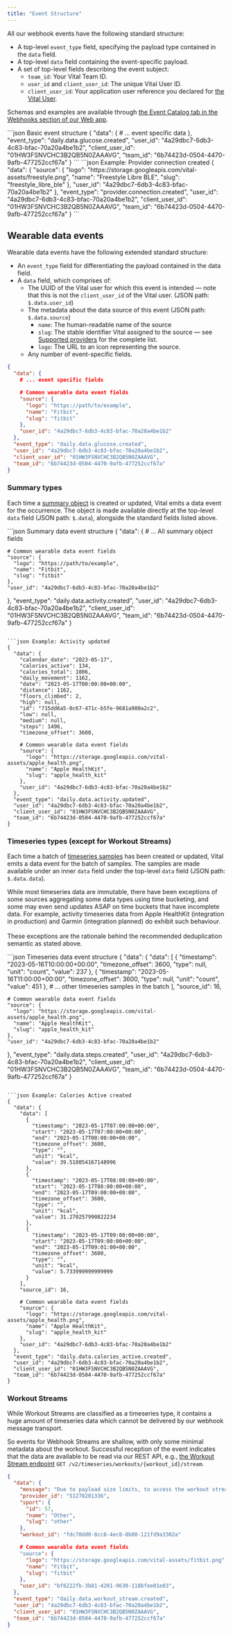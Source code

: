 ```yaml
---
title: "Event Structure"
---
```



All our webhook events have the following standard structure:

* A top-level `event_type` field, specifying the payload type contained in the `data` field.
* A top-level `data` field containing the event-specific payload.
* A set of top-level fields describing the event subject:
  * `team_id`: Your Vital Team ID.
  * `user_id` and `client_user_id`: The unique Vital User ID.
  * `client_user_id`: Your application user reference you declared for [the Vital User](/api-reference/user/create-user).

Schemas and examples are available through [the Event Catalog tab in the Webhooks section of our Web app](https://app.tryvital.io).

<CodeGroup>
```json Basic event structure
{
  "data": {
    # ... event specific data
  },
  "event_type": "daily.data.glucose.created",
  "user_id": "4a29dbc7-6db3-4c83-bfac-70a20a4be1b2",
  "client_user_id": "01HW3FSNVCHC3B2QB5N0ZAAAVG",
  "team_id": "6b74423d-0504-4470-9afb-477252ccf67a"
}
```
```json Example: Provider connection created
{
  "data": {
    "source": {
      "logo": "https://storage.googleapis.com/vital-assets/freestyle.png",
      "name": "Freestyle Libre BLE",
      "slug": "freestyle_libre_ble"
    },
    "user_id": "4a29dbc7-6db3-4c83-bfac-70a20a4be1b2"
  },
  "event_type": "provider.connection.created",
  "user_id": "4a29dbc7-6db3-4c83-bfac-70a20a4be1b2",
  "client_user_id": "01HW3FSNVCHC3B2QB5N0ZAAAVG",
  "team_id": "6b74423d-0504-4470-9afb-477252ccf67a"
}
```
</CodeGroup>

## Wearable data events

Wearable data events have the following extended standard structure:

* An `event_type` field for differentiating the payload contained in the data field.
* A `data` field, which comprises of:
   * The UUID of the Vital user for which this event is intended — note that this is not the `client_user_id` of the Vital user. (JSON path: `$.data.user_id`)
   * The metadata about the data source of this event (JSON path: `$.data.source`)
      * `name`: The human-readable name of the source
      * `slug`: The stable identifier Vital assigned to the source — see [Supported providers](/wearables/providers/introduction) for the complete list.
      * `logo`: The URL to an icon representing the source.
   * Any number of event-specific fields.


```json Wearable data event structure
{
  "data": {
    # ... event specific fields

    # Common wearable data event fields
    "source": {
      "logo": "https://path/to/example",
      "name": "Fitbit",
      "slug": "fitbit"
    },
    "user_id": "4a29dbc7-6db3-4c83-bfac-70a20a4be1b2"
  },
  "event_type": "daily.data.glucose.created",
  "user_id": "4a29dbc7-6db3-4c83-bfac-70a20a4be1b2",
  "client_user_id": "01HW3FSNVCHC3B2QB5N0ZAAAVG",
  "team_id": "6b74423d-0504-4470-9afb-477252ccf67a"
}
```

### Summary types

Each time a [summary object](/wearables/providers/resources) is created or updated, Vital emits a data event for the occurrence.
The object is made available directly at the top-level `data` field (JSON path: `$.data`), alongside the standard fields listed above.

<Note>
<SummaryID />
</Note>

<CodeGroup>
```json Summary data event structure
{
  "data": {
    # ... All summary object fields

    # Common wearable data event fields
    "source": {
      "logo": "https://path/to/example",
      "name": "Fitbit",
      "slug": "fitbit"
    },
    "user_id": "4a29dbc7-6db3-4c83-bfac-70a20a4be1b2"
  },
  "event_type": "daily.data.activity.created",
  "user_id": "4a29dbc7-6db3-4c83-bfac-70a20a4be1b2",
  "client_user_id": "01HW3FSNVCHC3B2QB5N0ZAAAVG",
  "team_id": "6b74423d-0504-4470-9afb-477252ccf67a"
}
```

```json Example: Activity updated
{
  "data": {
    "calendar_date": "2023-05-17",
    "calories_active": 134,
    "calories_total": 1006,
    "daily_movement": 1162,
    "date": "2023-05-17T00:00:00+00:00",
    "distance": 1162,
    "floors_climbed": 2,
    "high": null,
    "id": "715dd6a5-0c67-471c-b5fe-9681a980a2c2",
    "low": null,
    "medium": null,
    "steps": 1496,
    "timezone_offset": 3600,

    # Common wearable data event fields
    "source": {
      "logo": "https://storage.googleapis.com/vital-assets/apple_health.png",
      "name": "Apple HealthKit",
      "slug": "apple_health_kit"
    },
    "user_id": "4a29dbc7-6db3-4c83-bfac-70a20a4be1b2"
  },
  "event_type": "daily.data.activity.updated",
  "user_id": "4a29dbc7-6db3-4c83-bfac-70a20a4be1b2",
  "client_user_id": "01HW3FSNVCHC3B2QB5N0ZAAAVG",
  "team_id": "6b74423d-0504-4470-9afb-477252ccf67a"
}
```
</CodeGroup>

### Timeseries types (except for Workout Streams)

Each time a batch of [timeseries samples](/wearables/providers/resources) has been created or updated, Vital emits a data event for the batch of samples.
The samples are made available under an inner `data` field under the top-level `data` field (JSON path: `$.data.data`).

<Note>
<TimeseriesID />
</Note>

<Info>While most timeseries data are immutable, there have been exceptions of some sources aggregating some data types using time bucketing,
and some may even send updates ASAP on time buckets that have incomplete data. For example, activity timeseries data from Apple HealthKit
(integration in production) and Garmin (integration planned) do exhibit such behaviour.<br /><br />These exceptions are the rationale behind the recommended deduplication semantic as stated above.</Info>

<CodeGroup>
```json Timeseries data event structure
{
  "data": {
    "data": [
      {
        "timestamp": "2023-05-16T10:00:00+00:00",
        "timezone_offset": 3600,
        "type": null,
        "unit": "count",
        "value": 237
      },
      {
        "timestamp": "2023-05-16T11:00:00+00:00",
        "timezone_offset": 3600,
        "type": null,
        "unit": "count",
        "value": 451
      },
      # ... other timeseries samples in the batch
    ],
    "source_id": 16,

    # Common wearable data event fields
    "source": {
      "logo": "https://storage.googleapis.com/vital-assets/apple_health.png",
      "name": "Apple HealthKit",
      "slug": "apple_health_kit"
    },
    "user_id": "4a29dbc7-6db3-4c83-bfac-70a20a4be1b2"
  },
  "event_type": "daily.data.steps.created",
  "user_id": "4a29dbc7-6db3-4c83-bfac-70a20a4be1b2",
  "client_user_id": "01HW3FSNVCHC3B2QB5N0ZAAAVG",
  "team_id": "6b74423d-0504-4470-9afb-477252ccf67a"
}
```

```json Example: Calories Active created
{
  "data": {
    "data": [
      {
        "timestamp": "2023-05-17T07:00:00+00:00",
        "start": "2023-05-17T07:00:00+00:00",
        "end": "2023-05-17T08:00:00+00:00",
        "timezone_offset": 3600,
        "type": "",
        "unit": "kcal",
        "value": 39.518054167148996
      },
      {
        "timestamp": "2023-05-17T08:00:00+00:00",
        "start": "2023-05-17T08:00:00+00:00",
        "end": "2023-05-17T09:00:00+00:00",
        "timezone_offset": 3600,
        "type": "",
        "unit": "kcal",
        "value": 31.270257990822234
      },
      {
        "timestamp": "2023-05-17T09:00:00+00:00",
        "start": "2023-05-17T09:00:00+00:00",
        "end": "2023-05-17T09:01:00+00:00",
        "timezone_offset": 3600,
        "type": "",
        "unit": "kcal",
        "value": 5.733999999999999
      }
    ],
    "source_id": 16,

    # Common wearable data event fields
    "source": {
      "logo": "https://storage.googleapis.com/vital-assets/apple_health.png",
      "name": "Apple HealthKit",
      "slug": "apple_health_kit"
    },
    "user_id": "4a29dbc7-6db3-4c83-bfac-70a20a4be1b2"
  },
  "event_type": "daily.data.calories_active.created",
  "user_id": "4a29dbc7-6db3-4c83-bfac-70a20a4be1b2",
  "client_user_id": "01HW3FSNVCHC3B2QB5N0ZAAAVG",
  "team_id": "6b74423d-0504-4470-9afb-477252ccf67a"
}
```
</CodeGroup>

### Workout Streams

While Workout Streams are classified as a timeseries type, it contains a huge amount of timeseries data
which cannot be delivered by our webhook message transport.

So events for Webhook Streams are shallow, with only some minimal metadata about the workout. Successful
reception of the event indicates that the data are available to be read via our REST API,
e.g., [the Workout Stream endpoint](/api-reference/workouts/get-stream) `GET /v2/timeseries/workouts/{workout_id}/stream`.

```json Workout Stream created
{
  "data": {
    "message": "Due to payload size limits, to access the workout stream, please use the /workouts/edc80dd0-8cc8-4ec8-8b80-931fd9a3309a/stream endpoint.",
    "provider_id": "51278201336",
    "sport": {
      "id": 57,
      "name": "Other",
      "slug": "other"
    },
    "workout_id": "fdc70dd0-8cc8-4ec8-8b80-121fd9a3302a"

    # Common wearable data event fields
    "source": {
      "logo": "https://storage.googleapis.com/vital-assets/fitbit.png",
      "name": "Fitbit",
      "slug": "fitbit"
    },
    "user_id": "bf6222fb-3b81-4201-9630-118bfee01e03",
  },
  "event_type": "daily.data.workout_stream.created",
  "user_id": "4a29dbc7-6db3-4c83-bfac-70a20a4be1b2",
  "client_user_id": "01HW3FSNVCHC3B2QB5N0ZAAAVG",
  "team_id": "6b74423d-0504-4470-9afb-477252ccf67a"
}
```